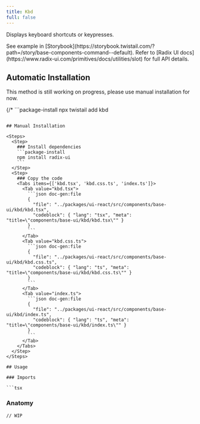 ```yaml
---
title: Kbd
full: false
---
```


Displays keyboard shortcuts or keypresses.

<Callout type='info'>
  See example in [Storybook](https://storybook.twistail.com/?path=/story/base-components-command--default).
  Refer to [Radix UI docs](https://www.radix-ui.com/primitives/docs/utilities/slot) for full API details.
</Callout>

## Automatic Installation

<Callout type='warn'>
  This method is still working on progress, please use manual installation for now.
</Callout>

{/* ```package-install
npx twistail add kbd
``` */}

## Manual Installation

<Steps>
  <Step>
    ### Install dependencies
    ```package-install
    npm install radix-ui
    ```
  </Step>
  <Step>
    ### Copy the code
    <Tabs items={['kbd.tsx', 'kbd.css.ts', 'index.ts']}>
      <Tab value="kbd.tsx">
        ```json doc-gen:file
        {
          "file": "../packages/ui-react/src/components/base-ui/kbd/kbd.tsx",
          "codeblock": { "lang": "tsx", "meta": "title=\"components/base-ui/kbd/kbd.tsx\"" }
        }
        ```
      </Tab>
      <Tab value="kbd.css.ts">
        ```json doc-gen:file
        {
          "file": "../packages/ui-react/src/components/base-ui/kbd/kbd.css.ts",
          "codeblock": { "lang": "ts", "meta": "title=\"components/base-ui/kbd/kbd.css.ts\"" }
        }
        ```
      </Tab>
      <Tab value="index.ts">
        ```json doc-gen:file
        {
          "file": "../packages/ui-react/src/components/base-ui/kbd/index.ts",
          "codeblock": { "lang": "ts", "meta": "title=\"components/base-ui/kbd/index.ts\"" }
        }
        ```
      </Tab>
    </Tabs>
  </Step>
</Steps>

## Usage

### Imports

```tsx
```

### Anatomy

```tsx
// WIP
```
